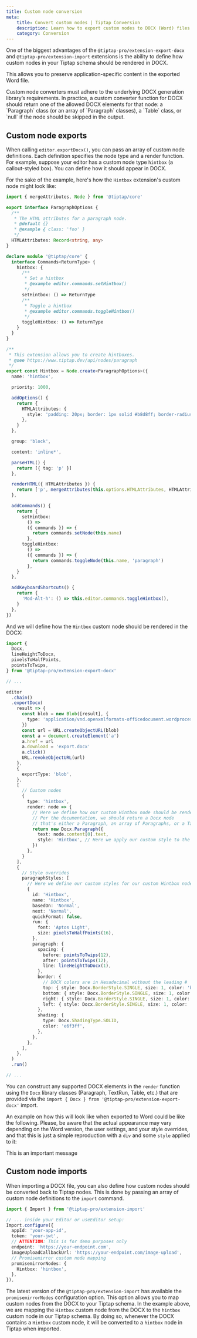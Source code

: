 ```yaml
---
title: Custom node conversion
meta:
    title: Convert custom nodes | Tiptap Conversion
    description: Learn how to export custom nodes to DOCX (Word) files using the Export extension.
    category: Conversion
---
```



One of the biggest advantages of the `@tiptap-pro/extension-export-docx` and `@tiptap-pro/extension-import` extensions is the ability to define how custom nodes in your Tiptap schema should be rendered in DOCX.

This allows you to preserve application-specific content in the exported Word file.

<Callout title="Custom node conventions" variant="warning">
  Custom node converters must adhere to the underlying DOCX generation library’s requirements. In practice, a custom converter function for DOCX should return one of the allowed DOCX elements for that node: a `Paragraph` class (or an array of `Paragraph` classes), a `Table` class, or `null` if the node should be skipped in the output.
</Callout>

## Custom node exports

<CodeDemo isPro path="/Extensions/ExportDocxCustomNode" />

When calling `editor.exportDocx()`, you can pass an array of custom node definitions. Each definition specifies the node type and a render function. For example, suppose your editor has a custom node type `hintbox` (a callout-styled box). You can define how it should appear in DOCX.

For the sake of the example, here's how the `Hintbox` extension's custom node might look like:

```ts
import { mergeAttributes, Node } from '@tiptap/core'

export interface ParagraphOptions {
  /**
   * The HTML attributes for a paragraph node.
   * @default {}
   * @example { class: 'foo' }
   */
  HTMLAttributes: Record<string, any>
}

declare module '@tiptap/core' {
  interface Commands<ReturnType> {
    hintbox: {
      /**
       * Set a hintbox
       * @example editor.commands.setHintbox()
       */
      setHintbox: () => ReturnType
      /**
       * Toggle a hintbox
       * @example editor.commands.toggleHintbox()
       */
      toggleHintbox: () => ReturnType
    }
  }
}

/**
 * This extension allows you to create hintboxes.
 * @see https://www.tiptap.dev/api/nodes/paragraph
 */
export const Hintbox = Node.create<ParagraphOptions>({
  name: 'hintbox',

  priority: 1000,

  addOptions() {
    return {
      HTMLAttributes: {
        style: 'padding: 20px; border: 1px solid #b8d8ff; border-radius: 5px; background-color: #e6f3ff;',
      },
    }
  },

  group: 'block',

  content: 'inline*',

  parseHTML() {
    return [{ tag: 'p' }]
  },

  renderHTML({ HTMLAttributes }) {
    return ['p', mergeAttributes(this.options.HTMLAttributes, HTMLAttributes), 0]
  },

  addCommands() {
    return {
      setHintbox:
        () =>
        ({ commands }) => {
          return commands.setNode(this.name)
        },
      toggleHintbox:
        () =>
        ({ commands }) => {
          return commands.toggleNode(this.name, 'paragraph')
        },
    }
  },

  addKeyboardShortcuts() {
    return {
      'Mod-Alt-h': () => this.editor.commands.toggleHintbox(),
    }
  },
})
```

And we will define how the `Hintbox` custom node should be rendered in the DOCX:

```ts
import {
  Docx,
  lineHeightToDocx,
  pixelsToHalfPoints,
  pointsToTwips,
} from '@tiptap-pro/extension-export-docx'

// ...

editor
  .chain()
  .exportDocx(
    result => {
      const blob = new Blob([result], {
        type: 'application/vnd.openxmlformats-officedocument.wordprocessingml.document',
      })
      const url = URL.createObjectURL(blob)
      const a = document.createElement('a')
      a.href = url
      a.download = 'export.docx'
      a.click()
      URL.revokeObjectURL(url)
    },
    {
      exportType: 'blob',
    },
    [
      // Custom nodes
      {
        type: 'hintbox',
        render: node => {
          // Here we define how our custom Hintbox node should be rendered in the DOCX.
          // Per the documentation, we should return a Docx node
          // that's either a Paragraph, an array of Paragraphs, or a Table.
          return new Docx.Paragraph({
            text: node.content[0].text,
            style: 'Hintbox', // Here we apply our custom style to the Paragraph node.
          })
        },
      }
    ],
    {
      // Style overrides
      paragraphStyles: [
        // Here we define our custom styles for our custom Hintbox node.
        {
          id: 'Hintbox',
          name: 'Hintbox',
          basedOn: 'Normal',
          next: 'Normal',
          quickFormat: false,
          run: {
            font: 'Aptos Light',
            size: pixelsToHalfPoints(16),
          },
          paragraph: {
            spacing: {
              before: pointsToTwips(12),
              after: pointsToTwips(12),
              line: lineHeightToDocx(1),
            },
            border: {
              // DOCX colors are in Hexadecimal without the leading #
              top: { style: Docx.BorderStyle.SINGLE, size: 1, color: 'b8d8ff', space: 5 },
              bottom: { style: Docx.BorderStyle.SINGLE, size: 1, color: 'b8d8ff', space: 5 },
              right: { style: Docx.BorderStyle.SINGLE, size: 1, color: 'b8d8ff', space: 5 },
              left: { style: Docx.BorderStyle.SINGLE, size: 1, color: 'b8d8ff', space: 5 },
            },
            shading: {
              type: Docx.ShadingType.SOLID,
              color: 'e6f3ff',
            },
          },
        },
      ],
    },
  )
  .run()

// ...
```

You can construct any supported DOCX elements in the `render` function using the `Docx` library classes (Paragraph, TextRun, Table, etc.) that are provided via the `import { Docx } from '@tiptap-pro/extension-export-docx'` import.

An example on how this will look like when exported to Word could be like the following. Please, be aware that the actual appearance may vary depending on the Word version, the user settings, and your style overrides, and that this is just a simple reproduction with a `div` and some `style` applied to it:

<div style={{ border: '1px solid #b8d8ff', backgroundColor: '#e6f3ff', padding: 20 }}>
  This is an important message
</div>

## Custom node imports

<CodeDemo isPro path="/Extensions/ImportDocxCustomNode" />

When importing a DOCX file, you can also define how custom nodes should be converted back to Tiptap nodes. This is done by passing an array of custom node definitions to the `import` command.

```ts
import { Import } from '@tiptap-pro/extension-import'

// ... inside your Editor or useEditor setup:
Import.configure({
  appId: 'your-app-id',
  token: 'your-jwt',
  // ATTENTION: This is for demo purposes only
  endpoint: 'https://your-endpoint.com',
  imageUploadCallbackUrl: 'https://your-endpoint.com/image-upload',
  // Promisemirror custom node mapping
  promisemirrorNodes: {
    Hintbox: 'hintbox',
  },
}),
```

The latest version of the `@tiptap-pro/extension-import` has available the `promisemirrorNodes` configuration option. This option allows you to map custom nodes from the DOCX to your Tiptap schema. In the example above, we are mapping the `Hintbox` custom node from the DOCX to the `hintbox` custom node in our Tiptap schema. By doing so, whenever the DOCX contains a `Hintbox` custom node, it will be converted to a `hintbox` node in Tiptap when imported.
